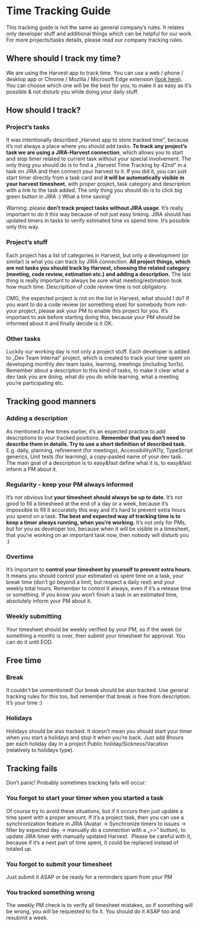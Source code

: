 # Time Tracking Guide

This tracking guide is not the same as general company’s rules. It relates only developer stuff and additional things which can be helpful for our work.
For more projects/tasks details, please read our company tracking rules.

## Where should I track my time?
We are using the Harvest app to track time. You can use a web / phone / desktop app or Chrome / Mozilla / Microsoft Edge extension [(look here)](https://www.getharvest.com/apps-and-integrations/directory#mobile-desktop). You can choose which one will be the best for you, to make it as easy as it’s possible & not disturb you while doing your daily stuff.


## How should I track?

### Project’s tasks
It was intentionally described „Harvest app to store tracked time”, because it’s not always a place where you should add tasks.
**To track any project’s task we are using a JIRA-Harvest connection**, which allows you to start and stop timer related to current task without your special involvement.
The only thing you should do is to find a „Harvest Time Tracking by 42nd” in a task on JIRA and then connect your harvest to it. If you did it, you can just start timer directly from a task card and **it will be automatically visible in your harvest timesheet**, with proper project, task category and description with a link to the task added.
The only thing you should do is to click big green button in JIRA :) What a time saving!

Warning: please **don’t track project tasks without JIRA usage**. It’s really important to do it this way because of not just easy linking. JIRA should has updated timers in tasks to verify estimated time vs spend time. It’s possible only this way.

### Project’s stuff
Each project has a list of categories in Harvest, but only a development (or similar) is what you can track by JIRA connection. **All project things, which are not tasks you should track by Harvest, choosing the related category (meeting, code review, estimation etc.) and adding a description.** The last thing is really important to always be sure what meeting/estimation took how much time. Descripition of code review time is not obligatory.

OMG, the expected project is not on the list in Harvest, what should I do?
If you want to do a code review (or something else) for somebody from not-your project, please ask your PM to enable this project for you. It’s important to ask before starting doing this, because your PM should be informed about it and finally decide is it OK.

### Other tasks
Luckily our working day is not only a project stuff. Each developer is added to „Dev Team Internal” project, which is created to track your time spent on developing monthly dev team tasks, learning, meetings (including 1on1s). Remember about a description to this kind of tasks, to make it clear what a dev task you are doing, what do you do while learning, what a meeting you’re participating etc.


## Tracking good manners

### Adding a description
As mentioned a few times earlier, it’s an expected practice to add descriptions to your tracked positions. **Remember that you don’t need to describe them in details. Try to use a short definition of described task.** E.g. daily, planning, refinement (for meetings), Accessibility/A11y, TypeScript generics, Unit tests (for learning), a copy-pasted name of your dev task. The main goal of a description is to easy&fast define what it is, to easy&fast inform a PM about it.

### Regularity - keep your PM always informed
It’s not obvious but **your timesheet should always be up to date**. It’s not good to fill a timesheed at the end of a day or a week, because it’s impossible to fill it accurately this way and it’s hard to prevent extra hours you spend on a task. **The best and expected way of tracking time is to keep a timer always running, when you’re working.**
It’s not only for PMs, but for you as developer too, because when it will be visible in a timesheet, that you’re working on an important task now, then nobody will disturb you :)

### Overtime
It’s important to **control your timesheet by yourself to prevent extra hours.** It means you should control your estimated vs spent time on a task, your break time (don’t go beyond a limit, but respect a daily rest) and your weekly total hours. Remember to control it always, even if it’s a release time or something.
If you know you won’t finish a task in an estimated time, absolutely inform your PM about it.

### Weekly submitting
Your timesheet should be weekly verified by your PM, so if the week (or something a month) is over, then submit your timesheet for approval. You can do it until EOD.

## Free time

### Break
It couldn’t be unmentioned! Our break should be also tracked. Use general tracking rules for this too, but remember that break is free from description. It’s your time :)

### Holidays
Holidays should be also tracked. It doesn’t mean you should start your timer when you start a holidays and stop it when you’re back. Just add 8hours per each holiday day in a project Public holiday/Sickness/Vacation (relatively to holidays type).


## Tracking fails
Don’t panic! Probably sometimes tracking fails will occur:

### You forgot to start your timer when you started a task
Of course try to avoid these situations, but if it occurs then just update a time spent with a proper amount. If it’s a project task, then you can use a synchronization feature in JIRA (Avatar -> Synchronize timers to issues -> filter by expected day -> manually do a connection with a „>>” button), to update JIRA timer with manually updated Harvest.  Please be careful with it, because if it’s a next part of time spent, it could be replaced instead of totaled up.

### You forgot to submit your timesheet
Just submit it ASAP or be ready for a reminders spam from your PM

### You tracked something wrong
The weekly PM check is to verify all timesheet mistakes, so if something will be wrong, you will be requested to fix it. You should do it ASAP too and resubmit a week.
